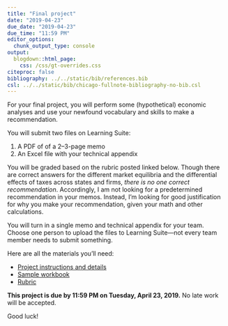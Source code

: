 ```yaml
---
title: "Final project"
date: "2019-04-23"
due_date: "2019-04-23"
due_time: "11:59 PM"
editor_options: 
  chunk_output_type: console
output:
  blogdown::html_page:
    css: /css/gt-overrides.css
citeproc: false
bibliography: ../../static/bib/references.bib
csl: ../../static/bib/chicago-fullnote-bibliography-no-bib.csl
---
```


For your final project, you will perform some (hypothetical) economic analyses and use your newfound vocabulary and skills to make a recommendation. 

You will submit two files on Learning Suite:

1. A PDF of of a 2–3-page memo
2. An Excel file with your technical appendix

You will be graded based on the rubric posted linked below. Though there are correct answers for the different market equilibria and the differential effects of taxes across states and firms, *there is no one correct recommendation*. Accordingly, I am not looking for a predetermined recommendation in your memos. Instead, I'm looking for good justification for why you make your recommendation, given your math and other calculations.

You will turn in a single memo and technical appendix for your team. Choose one person to upload the files to Learning Suite—not every team member needs to submit something.

Here are all the materials you'll need:

- [<i class="far fa-file-pdf"></i> Project instructions and details](/files/mpa612_w19_final-project.pdf)
- [<i class="fas fa-file-excel"></i> Sample workbook](/files/sample-workbook.xlsx)
- [<i class="fas fa-file-excel"></i> Rubric](/files/final-project-rubric.xlsx)

**This project is due by 11:59 PM on Tuesday, April 23, 2019.** No late work will be accepted.

Good luck!
